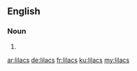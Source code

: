 ==English==

===Noun===
{{head|en|plural}}

# {{plural of|lilac|lang=en|nocat=1}}

[[ar:lilacs]]
[[de:lilacs]]
[[fr:lilacs]]
[[ku:lilacs]]
[[my:lilacs]]
